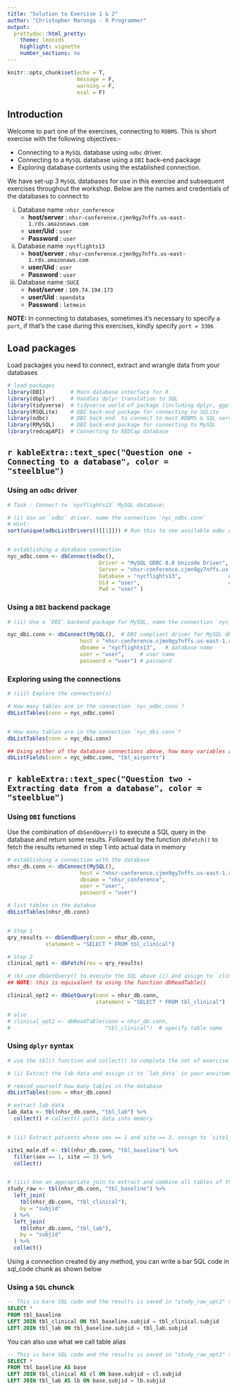 ```yaml
---
title: "Solution to Exercise 1 & 2"
author: "Christopher Maronga - R Programmer"
output:
  prettydoc::html_pretty:
    theme: leonids
    highlight: vignette
    number_sections: no
---
```


```r
knitr::opts_chunk$set(echo = T,
                      message = F,
                      warning = F,
                      eval = F)
```

## Introduction

Welcome to part one of the exercises, connecting to `RDBMS`. This is short exercise with the following objectives:-

- Connecting to a `MySQL` database using `odbc` driver.
- Connecting to a `MySQL` database using a `DBI` back-end package
- Exploring database contents using the established connection.

We have set-up 3 `MySQL` databases for use in this exercise and subsequent exercises throughout the workshop. Below are the names and credentials of the databases to connect to

(i) Database name :`nhsr_conference`
      - **host/server** : `nhsr-conference.cjmn9gy7nffs.us-east-1.rds.amazonaws.com`
      - **user/Uid** : `user`
      - **Password** : `user`

(ii) Database name :`nycflights13`
      - **host/server** : `nhsr-conference.cjmn9gy7nffs.us-east-1.rds.amazonaws.com`
      - **user/Uid** : `user`
      - **Password** : `user`

(ii) Database name :`SUCE`
      - **host/server** : `109.74.194.173`
      - **user/Uid** : `opendata`
      - **Password** : `letmein`

**NOTE:** In connecting to databases, sometimes it's necessary to specify a `port`, if that's the case during this exercises, kindly specify `port = 3306`

  
## Load packages

Load packages you need to connect, extract and wrangle data from your databases

```r
# load packages
library(DBI)        # Main database interface for R
library(dbplyr)     # Handles dplyr translation to SQL
library(tidyverse)  # tidyverse world of package (including dplyr, ggplot2, etc.)
library(RSQLite)    # DBI back-end package for connecting to SQLite
library(odbc)       # DBI back-end  to connect to most RDBMS & SQL server
library(RMySQL)     # DBI back-end package for connecting to MySQL
library(redcapAPI)  # Connecting to REDCap database
```




## `r kableExtra::text_spec("Question one - Connecting to a database", color = "steelblue")`


### Using an `odbc` driver

```r
# Task : Connect to `nycflights13` MySQL database;

# (i) Use an `odbc` driver, name the connection `nyc_odbc.conn`
# Hint: 
sort(unique(odbcListDrivers()[[1]])) # Run this to see available odbc drivers


# establishing a database connection
nyc_odbc.conn <- dbConnect(odbc(),                                       # Open a database connection
                             Driver = "MySQL ODBC 8.0 Unicode Driver",   # Specify driver name (), for 
                             Server = "nhsr-conference.cjmn9gy7nffs.us-east-1.rds.amazonaws.com",   # Server address
                             Database = "nycflights13",               # Database name
                             Uid = "user",                            # User identification
                             Pwd = "user" )


```



### Using a `DBI` backend package

```r
# (ii) Use a `DBI` backend package for MySQL, name the connection `nyc_dbi.conn`

nyc_dbi.conn <- dbConnect(MySQL(),  # DBI compliant driver for MySQL db
                       host = "nhsr-conference.cjmn9gy7nffs.us-east-1.rds.amazonaws.com",     # host name/server address
                       dbname = "nycflights13",   # database name
                       user = "user",     # user name
                       password = "user") # password
```


### Exploring using the connections

```r
# (iii) Explore the connection(s)

# How many tables are in the connection `nyc_odbc.conn`?
dbListTables(conn = nyc_odbc.conn)


# How many tables are in the connection `nyc_dbi.conn`?
dbListTables(conn = nyc_dbi.conn)

## Using either of the database connections above, how many variables are in table airports table?(tbl_airports)
dbListFields(conn = nyc_odbc.conn, "tbl_airports")

```



##  `r kableExtra::text_spec("Question two - Extracting data from a database", color = "steelblue")`



### Using `DBI` functions

Use the combination of `dbSendQuery()` to execute a SQL query in the database and return some results. Followed by the function `dbFetch()` to fetch the results returned in step 1 into actual data in memory

```r
# establishing a connection with the database
nhsr_db.conn <- dbConnect(MySQL(),  
                       host = "nhsr-conference.cjmn9gy7nffs.us-east-1.rds.amazonaws.com",
                       dbname = "nhsr_conference",   
                       user = "user",   
                       password = "user") 

# list tables in the databse
dbListTables(nhsr_db.conn)


# Step 1
qry_results <- dbSendQuery(conn = nhsr_db.conn,
            statement = "SELECT * FROM tbl_clinical")

# Step 2
clinical_opt1 <- dbFetch(res = qry_results)

```


```r
# (b) use dbGetQuery() to execute the SQL above (i) and assign to `clinical_opt2`
## NOTE: this is equivalent to using the function dbReadTable()

clinical_opt2 <- dbGetQuery(conn = nhsr_db.conn,
                            statement = "SELECT * FROM tbl_clinical")

# also
# clinical_opt2 <- dbReadTable(conn = nhsr_db.conn, 
#                              "tbl_clinical")  # specify table name

```


### Using `dplyr` syntax

```r
# use the tbl() function and collect() to complete the set of exercise below

# (i) Extract the lab data and assign it to `lab_data` in your enviroment

# remind yourself how many tables in the database
dbListTables(conn = nhsr_db.conn)

# extract lab data
lab_data <- tbl(nhsr_db.conn, "tbl_lab") %>% 
  collect() # collect() pulls data into memory


# (ii) Extract patients whose sex == 1 and site == 3, assign to `site1_male.df`

site1_male.df <- tbl(nhsr_db.conn, "tbl_baseline") %>% 
  filter(sex == 1, site == 3) %>% 
  collect()


# (iii) Use an appropriate join to extract and combine all tables of the database, assign to `study_raw`
study_raw <- tbl(nhsr_db.conn, "tbl_baseline") %>% 
  left_join(
    tbl(nhsr_db.conn, "tbl_clinical"),
    by = "subjid"
  ) %>% 
  left_join(
    tbl(nhsr_db.conn, "tbl_lab"),
    by = "subjid"
  ) %>% 
  collect()

```



Using a connection created by any method, you can write a bar SQL code in sql_code chunk as shown below

### Using a `SQL` chunck

```sql

-- This is bare SQL code and the results is saved in "study_raw_opt2" to be used 
SELECT * 
FROM tbl_baseline
LEFT JOIN tbl_clinical ON tbl_baseline.subjid = tbl_clinical.subjid
LEFT JOIN tbl_lab ON tbl_baseline.subjid = tbl_lab.subjid
```

You can also use what we call table alias

```sql

-- This is bare SQL code and the results is saved in "study_raw_opt2" to be used 
SELECT * 
FROM tbl_baseline AS base
LEFT JOIN tbl_clinical AS cl ON base.subjid = cl.subjid
LEFT JOIN tbl_lab AS lb ON base.subjid = lb.subjid
```





























